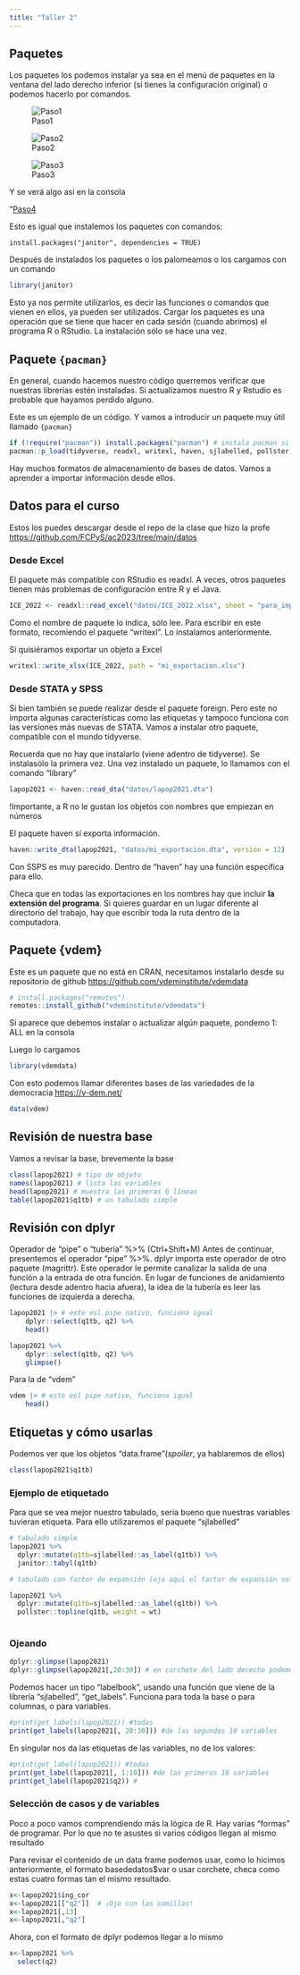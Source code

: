 ```yaml
---
title: "Taller 2"
---
```


## Paquetes

Los paquetes los podemos instalar ya sea en el menú de paquetes en la ventana del lado derecho inferior (si tienes la configuración original) o podemos hacerlo por comandos. 

![Paso1](ima/paquete1.png)

![Paso2](ima/paquete2.png)

![Paso3](ima/paquete3.png)

Y se verá algo así en la consola

"[Paso4](ima/paquete4.png)

Esto es igual que instalemos los paquetes con comandos:

```
install.packages("janitor", dependencies = TRUE)
```

Después de instalados los paquetes o los palomeamos o los cargamos con un comando
```r
library(janitor)
```

Esto ya nos permite utilizarlos, es decir las funciones o comandos que vienen en ellos, ya pueden ser utilizados. Cargar los paquetes es una operación que se tiene que hacer en cada sesión (cuando abrimos) el programa R o RStudio. La instalación sólo se hace una vez. 


## Paquete `{pacman}`

En general, cuando hacemos nuestro código querremos verificar que nuestras librerías estén instaladas. Si actualizamos nuestro R y Rstudio es probable que hayamos perdido alguno.

Este es un ejemplo de un código. Y vamos a introducir un paquete muy útil llamado `{pacman}`

```r
if (!require("pacman")) install.packages("pacman") # instala pacman si se requiere
pacman::p_load(tidyverse, readxl, writexl, haven, sjlabelled, pollster) #carga los paquetes listados

```

Hay muchos formatos de almacenamiento de bases de datos. Vamos a aprender a importar información desde ellos.


## Datos para el curso

Estos los puedes descargar desde el repo de la clase que hizo la profe
<https://github.com/FCPyS/ac2023/tree/main/datos>


### Desde Excel

El paquete más compatible con RStudio es readxl. A veces, otros paquetes tienen más problemas de configuración entre R y el Java.

```r
ICE_2022 <- readxl::read_excel("datos/ICE_2022.xlsx", sheet = "para_importar")

```

Como el nombre de paquete lo indica, sólo lee. Para escribir en este formato, recomiendo el paquete "writexl". Lo instalamos anteriormente.

Si quisiéramos exportar un objeto a Excel

```r
writexl::write_xlsx(ICE_2022, path = "mi_exportacion.xlsx")
```

### Desde STATA y SPSS

Si bien también se puede realizar desde el paquete foreign. Pero este no importa algunas características como las etiquetas y tampoco funciona con las versiones más nuevas de STATA. Vamos a instalar otro paquete, compatible con el mundo tidyverse.

Recuerda que no hay que instalarlo (viene adentro de tidyverse). Se instalasólo la primera vez. Una vez instalado un paquete, lo llamamos con el comando "library"

```r
lapop2021 <- haven::read_dta("datos/lapop2021.dta")
```

!Importante, a R no le gustan los objetos con nombres que empiezan en números

El paquete haven sí exporta información.

```r
haven::write_dta(lapop2021, "datos/mi_exportacion.dta", version = 12)
```

Con SSPS es muy parecido. Dentro de "haven" hay una función específica para ello.

Checa que en todas las exportaciones en los nombres hay que incluir **la extensión del programa**. Si quieres guardar en un lugar diferente al directorio del trabajo, hay que escribir toda la ruta dentro de la computadora.

## Paquete {vdem}

Este es un paquete que no está en CRAN, necesitamos instalarlo desde su repositorio de github <https://github.com/vdeminstitute/vdemdata>


```r
# install.packages("remotes")
remotes::install_github("vdeminstitute/vdemdata")
```
Si aparece que debemos instalar o actualizar algún paquete, pondemo 1: ALL en la consola

Luego lo cargamos
```r
library(vdemdata)
```

Con esto podemos llamar diferentes bases de las variedades de la democracia <https://v-dem.net/>

```r
data(vdem)
```



## Revisión de nuestra base

Vamos a revisar la base, brevemente la base

```r
class(lapop2021) # tipo de objeto
names(lapop2021) # lista las variables
head(lapop2021) # muestra las primeras 6 líneas
table(lapop2021$q1tb) # un tabulado simple
```

## Revisión con dplyr

Operador de "pipe" o "tubería" %\>% (Ctrl+Shift+M) Antes de continuar, presentemos el operador "pipe" %\>%. dplyr importa este operador de otro paquete (magrittr). Este operador le permite canalizar la salida de una función a la entrada de otra función. En lugar de funciones de anidamiento (lectura desde adentro hacia afuera), la idea de la tubería es leer las funciones de izquierda a derecha.

```r
lapop2021 |> # este esl pipe nativo, funciona igual 
    dplyr::select(q1tb, q2) %>% 
    head()
```

```r
lapop2021 %>% 
    dplyr::select(q1tb, q2) %>% 
    glimpse()
```

Para la de "vdem"


```r
vdem |> # este esl pipe nativo, funciona igual 
    head()
```

## Etiquetas y cómo usarlas

Podemos ver que los objetos "data.frame"(*spoiler*, ya hablaremos de ellos)

```r

class(lapop2021$q1tb)

```

### Ejemplo de etiquetado

Para que se vea mejor nuestro tabulado, sería bueno que nuestras variables tuvieran etiqueta. Para ello utilizaremos el paquete "sjlabelled"

```r

# tabulado simple
lapop2021 %>% 
  dplyr::mutate(q1tb=sjlabelled::as_label(q1tb)) %>% 
  janitor::tabyl(q1tb)

# tabulado con factor de expansión (ojo aquí el factor de expansión solo corrige por composición)

lapop2021 %>% 
  dplyr::mutate(q1tb=sjlabelled::as_label(q1tb)) %>% 
  pollster::topline(q1tb, weight = wt)
  

```


### Ojeando

```r
dplyr::glimpse(lapop2021)
dplyr::glimpse(lapop2021[,20:30]) # en corchete del lado derecho podemos ojear columnas 

```

Podemos hacer un tipo "labelbook", usando una función que viene de la librería "sjlabelled", "get_labels". Funciona para toda la base o para columnas, o para variables.

```r
#print(get_labels(lapop2021)) #todas
print(get_labels(lapop2021[, 20:30])) #de las segundas 10 variables
```


En singular nos da las etiquetas de las variables, no de los valores:

```r
#print(get_label(lapop2021)) #todas
print(get_label(lapop2021[, 1:10])) #de las primeras 10 variables
print(get_label(lapop2021$q2)) #
```

### Selección de casos y de variables

Poco a poco vamos comprendiendo más la lógica de R. Hay varias "formas" de programar. Por lo que no te asustes si varios códigos llegan al mismo resultado

Para revisar el contenido de un data frame podemos usar, como lo hicimos anteriormente, el formato basededatos\$var o usar corchete, checa como estas cuatro formas tan el mismo resultado.

```r
x<-lapop2021$ing_cor
x<-lapop2021[["q2"]]  # ¡Ojo con las comillas! 
x<-lapop2021[,13]
x<-lapop2021[,"q2"]

```

Ahora, con el formato de dplyr podemos llegar a lo mismo

```r
x<-lapop2021 %>% 
  select(q2)
```
